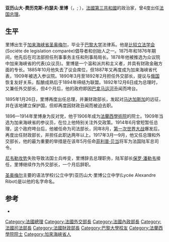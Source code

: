 {{Infobox Prime Minister 
|name=亚历山大·里博<br>Alexandre Ribot
|image=Ribot.jpg
|term_start4    =1892年12月6日
|term_end4      =1893年4月4日
|predecessor4   =[[埃米勒·卢贝|埃米勒·卢贝]]
|successor4     =[[夏尔·迪皮伊|夏尔·迪皮伊]]
|term_start3   =1895年1月26日
|term_end3     =1895年11月1日
|predecessor3  =[[夏尔·迪皮伊|夏尔·迪皮伊]]
|successor3    =[[莱昂·布尔茹瓦|莱昂·布尔茹瓦]]
|term_start2   =1914年6月9日
|term_end2     =1914年6月13日
|predecessor2  =[[加斯东·杜梅格|加斯东·杜梅格]]
|successor2    =[[勒内·维维亚尼|勒内·维维亚尼]]
|order=[[法国总理列表|法国总理]]
|term_start   =1917年3月20日
|term_end     =1917年9月12日
|predecessor  =[[阿里斯蒂德·白里安|阿里斯蒂德·白里安]]
|successor    =[[保罗·潘勒韦|保罗·潘勒韦]]
|birth_date    =1842年2月7日
|birth_place   =[[圣奥梅尔|圣奥梅尔]](Saint-Omer)
|death_date    ={{death date and age|1923|1|13|1842|2|7|df=y}}
|death_place   =[[巴黎|巴黎]]
|party=无
}}

'''亚历山大-费历克斯-约瑟夫·里博'''（{{lang|fr|'''Alexandre-Félix-Joseph Ribot'''}}，{{IPA-fr|alɛksɑ̃dʁ ʁibo}}; {{bd|1842年|2月7日|1923年|1月13日|catIdx=R}}），[[法國|法國]][[法兰西第三共和国|第三共和國]]的政治家，曾4度出任[[法国总理|法国总理]]。

==生平==
里博出生于[[加来海峡省|加来海峡省]][[圣奥梅尔|圣奥梅尔]]，毕业于[[巴黎大学|巴黎大学]]法律系。他是[[比较立法学会|比较立法学会]](Sociéte de legislation comparée)倡导者和创始人之一。1875年和1876年期间，他先后在司法部担任刑事事务主任和刑事局局长。1878年他被推选为众议院中加来海峡省的代表(众议员)。里博是一个温和派共和主义者，并具有财政金融方面的专长。1885年10月他失去了议会席位，但1887年又再度成为加来海峡省代表，1909年被选入参议院。1890年3月至1892年2月担任外交部长，提议与[[俄国|俄国]]恢复友好关系，酝酿成熟后于1894年缔结为联盟。1892年12月6日成为总理时，又兼任外交部长，但4个月后，他的政府即因[[巴拿马运河|巴拿马运河]]丑闻而垮台。

1895年1月26日，里博再度出任总理，并兼财政部长，发起对[[马达加斯加|马达加斯加]]的远征，并在该地建立保护国，但却再度因财政丑闻而被迫去职。

1896—1914年里博身为反对党，他于1906年成为[[法蘭西學術院|法蘭西學術院]]的院士。1909年当选为加来海峡省的参议员，在位上他特别关注外交政策。1914年6月曾短暂任总理，这个政府垮台后，他被任命为司法部长，同年8月，[[第一次世界大战|第一次世界大战]]爆发后，再度出任财政部长，并担任此职达两年以上。1917年3月—9月，他又任总理和外交部长，他的最为重要的举措是在该年5月任命[[菲利普·贝当|菲利普·贝当]]将军为法国陆军总司令。

[[尼韦勒攻势|尼韦勒攻势]]失败导致法国士兵哗变，里博辞去总理职务，陆军部长[[保罗·潘勒韦|保罗·潘勒韦]]接任，里博继续作为外交部长，一个月后辞职。

[[圣奥梅尔|圣奥梅尔]]主要的语法学校(公立中学)亚历山大·里博公立中学(Lycée Alexandre Ribot)是以他的名字命名。

==参考==
{{commons category|Alexandre Ribot}}
*{{1911|title=Ribot, Alexandre Félix Joseph}}

{{s-start}}
{{s-off}}
{{succession box|title=[[法国外交部|外交部长]]|before=[[欧根·斯普勒|欧根·斯普勒]]<br>(Eugène Spuller)|after=[[朱尔·德韦勒|朱尔·德韦勒]]<br>(Jules Develle)|years=1890–1893}}

{{s-bef| rows   = 2 | before = [[埃米勒·卢贝|埃米勒·卢贝]] }}
{{s-ttl| title  = [[法国总理列表|法国总理]]
       | years  = 1892–1893 }}
{{s-aft| rows   = 2 | after  = [[夏尔·迪皮伊|夏尔·迪皮伊]] }}
{{s-ttl| title  = 内政部长
       | years  = 1893 }}

{{succession box|title=[[法国总理列表|法国总理]]|before=[[夏尔·迪皮伊|夏尔·迪皮伊]]|after=[[莱昂·布尔茹瓦|莱昂·布尔茹瓦]]|years=1895}}
{{succession box|title=财政部长|before=[[雷蒙·普恩加莱|雷蒙·普恩加莱]]|after=[[保罗·杜美|保罗·杜美]]|years=1895}}
{{succession box|title=[[法国总理列表|法国总理]]|before=[[加斯东·杜梅格|加斯东·杜梅格]]|after=[[勒内·维维亚尼|勒内·维维亚尼]]|years=1914}}
{{succession box|title=司法部长|before=[[让·比安弗尼-马坦|让·比安弗尼-马坦]]|after=[[让·比安弗尼-马坦|让·比安弗尼-马坦]]|years=1914}}
{{succession box|title=财政部长|before=[[约瑟夫·努伦|约瑟夫·努伦]]|after=[[约瑟夫·蒂埃里|约瑟夫·蒂埃里]]|years=1914–1917}}

{{s-bef| rows   = 2 | before = [[阿里斯蒂德·白里安|阿里斯蒂德·白里安]] }}
{{s-ttl| title  = [[法国总理列表|法国总理]]
       | years  = 1917 }}
{{s-aft| after  = [[保罗·潘勒韦|保罗·潘勒韦]] }}
{{s-ttl| title  = [[法国外交部|外交部长]]
       | years  = 1917 }}
{{s-aft| after  = [[路易·巴尔都|路易·巴尔都]] }}
{{s-end}}

{{commonscat|Alexandre Ribot}}
{{法国政府首脑}}
{{DEFAULTSORT:Ribot, Alexandre}}
[[Category:法國總理|Category:法國總理]]
[[Category:法國外交部長|Category:法國外交部長]]
[[Category:法國內政部長|Category:法國內政部長]]
[[Category:法國司法部長|Category:法國司法部長]]
[[Category:法國財政部長|Category:法國財政部長]]
[[Category:巴黎大學校友|Category:巴黎大學校友]]
[[Category:法蘭西學院院士|Category:法蘭西學院院士]]
[[Category:加來海峽省人|Category:加來海峽省人]]